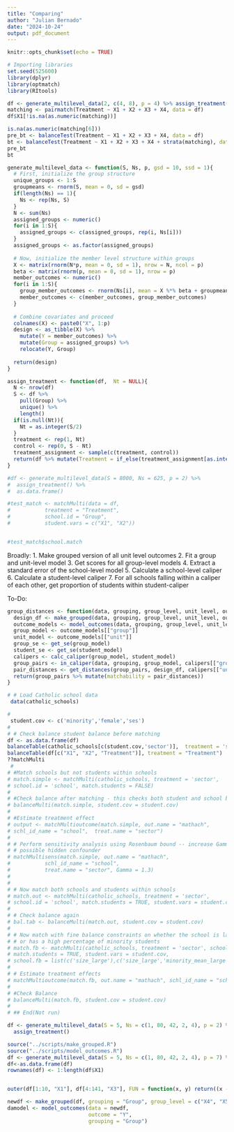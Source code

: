 ```yaml
---
title: "Comparing"
author: "Julian Bernado"
date: "2024-10-24"
output: pdf_document
---
```


```r
knitr::opts_chunk$set(echo = TRUE)
```

```r
# Importing libraries
set.seed(525600)
library(dplyr)
library(optmatch)
library(RItools)

df <- generate_multilevel_data(2, c(4, 8), p = 4) %>% assign_treatment()
matching <- pairmatch(Treatment ~ X1 + X2 + X3 + X4, data = df)
df$X1[!is.na(as.numeric(matching))]

is.na(as.numeric(matching[6]))
pre_bt <- balanceTest(Treatment ~ X1 + X2 + X3 + X4, data = df)
bt <- balanceTest(Treatment ~ X1 + X2 + X3 + X4 + strata(matching), data = df)
pre_bt
bt
```

```r
generate_multilevel_data <- function(S, Ns, p, gsd = 10, ssd = 1){
  # First, initialize the group structure
  unique_groups <- 1:S
  groupmeans <- rnorm(S, mean = 0, sd = gsd)
  if(length(Ns) == 1){
    Ns <- rep(Ns, S)
  }
  N <- sum(Ns)
  assigned_groups <- numeric()
  for(i in 1:S){
    assigned_groups <- c(assigned_groups, rep(i, Ns[i]))
  }
  assigned_groups <- as.factor(assigned_groups)
  
  # Now, initialize the member level structure within groups
  X <- matrix(rnorm(N*p, mean = 0, sd = 1), nrow = N, ncol = p)
  beta <- matrix(rnorm(p, mean = 0, sd = 1), nrow = p)
  member_outcomes <- numeric()
  for(i in 1:S){
    group_member_outcomes <- rnorm(Ns[i], mean = X %*% beta + groupmeans[i], sd = ssd)
    member_outcomes <- c(member_outcomes, group_member_outcomes)
  }
  
  # Combine covariates and proceed
  colnames(X) <- paste0("X", 1:p)
  design <- as_tibble(X) %>%
    mutate(Y = member_outcomes) %>%
    mutate(Group = assigned_groups) %>%
    relocate(Y, Group)
  
  return(design)
}

assign_treatment <- function(df,  Nt = NULL){
  N <- nrow(df)
  S <- df %>%
    pull(Group) %>%
    unique() %>%
    length()
  if(is.null(Nt)){
    Nt = as.integer(S/2)
  }
  treatment <- rep(1, Nt)
  control <- rep(0, S - Nt)
  treatment_assignment <- sample(c(treatment, control))
  return(df %>% mutate(Treatment = if_else(treatment_assignment[as.integer(Group)] == 1, 1, 0)) %>% relocate(Y, Treatment))
}

#df <- generate_multilevel_data(S = 8000, Ns = 625, p = 2) %>%
#  assign_treatment() %>%
#  as.data.frame()

#test_match <- matchMulti(data = df,
#           treatment = "Treatment",
#           school.id = "Group",
#           student.vars = c("X1", "X2"))


#test_match$school.match
```

Broadly:
1. Make grouped version of all unit level outcomes
2. Fit a group and unit-level model
3. Get scores for all group-level models
4. Extract a standard error of the school-level model
5. Calculate a school-level caliper
6. Calculate a student-level caliper
7. For all schools falling within a caliper of each other, get proportion of students within student-caliper

To-Do: 


```r
group_distances <- function(data, grouping, group_level, unit_level, outcome){
  design_df <- make_grouped(data, grouping, group_level, unit_level, outcome)
  outcome_models <- model_outcomes(data, grouping, group_level, unit_level, outcome)
  group_model <- outcome_models[["group"]]
  unit_model <- outcome_models[["unit"]]
  group_se <- get_se(group_model)
  student_se <- get_se(student_model)
  calipers <- calc_caliper(group_model, student_model)
  group_pairs <- in_caliper(data, grouping, group_model, calipers[["group"]])
  pair_distances <- get_distances(group_pairs, design_df, calipers[["unit"]])
  return(group_pairs %>% mutate(matchability = pair_distances))
}
```

```r
# # Load Catholic school data
 data(catholic_schools)

# 
 student.cov <- c('minority','female','ses')
# 
# # Check balance student balance before matching
df <- as.data.frame(df)
balanceTable(catholic_schools[c(student.cov,'sector')],  treatment = 'sector')
balanceTable(df[c("X1", "X2", "Treatment")], treatment = "Treatment")
??matchMulti
 # 
# #Match schools but not students within schools
# match.simple <- matchMulti(catholic_schools, treatment = 'sector',
# school.id = 'school', match.students = FALSE)
# 
# #Check balance after matching - this checks both student and school balance
# balanceMulti(match.simple, student.cov = student.cov)
# 
# #Estimate treatment effect
# output <- matchMultioutcome(match.simple, out.name = "mathach",
# schl_id_name = "school",  treat.name = "sector")
# 
# # Perform sensitivity analysis using Rosenbaum bound -- increase Gamma to increase effect of
# # possible hidden confounder          
# matchMultisens(match.simple, out.name = "mathach",
#           schl_id_name = "school", 
#           treat.name = "sector", Gamma = 1.3)
#           
# 
# # Now match both schools and students within schools          
# match.out <- matchMulti(catholic_schools, treatment = 'sector',
# school.id = 'school', match.students = TRUE, student.vars = student.cov)
# 
# # Check balance again
# bal.tab <- balanceMulti(match.out, student.cov = student.cov)
# 
# # Now match with fine balance constraints on whether the school is large 
# # or has a high percentage of minority students
# match.fb <- matchMulti(catholic_schools, treatment = 'sector', school.id = 'school', 
# match.students = TRUE, student.vars = student.cov, 
# school.fb = list(c('size_large'),c('size_large','minority_mean_large')))
# 
# # Estimate treatment effects
# matchMultioutcome(match.fb, out.name = "mathach", schl_id_name = "school",  treat.name = "sector")
# 
# #Check Balance
# balanceMulti(match.fb, student.cov = student.cov)
# 
# ## End(Not run)

df <- generate_multilevel_data(S = 5, Ns = c(1, 80, 42, 2, 4), p = 2) %>%
  assign_treatment()
```

```r
source("../scripts/make_grouped.R")
source("../scripts/model_outcomes.R")
df <- generate_multilevel_data(S = 5, Ns = c(1, 80, 42, 2, 4), p = 7) %>% assign_treatment()
df<-as.data.frame(df)
rownames(df) <- 1:length(df$X1)


outer(df[1:10, "X1"], df[4:141, "X3"], FUN = function(x, y) return((x - y)^2))

newdf <- make_grouped(df, grouping = "Group", group_level = c("X4", "X5"), unit_level = c("X1", "X2", "X3"), outcome = "Y")
damodel <- model_outcomes(data = newdf,
                          outcome = "Y",
                          grouping = "Group")

```
